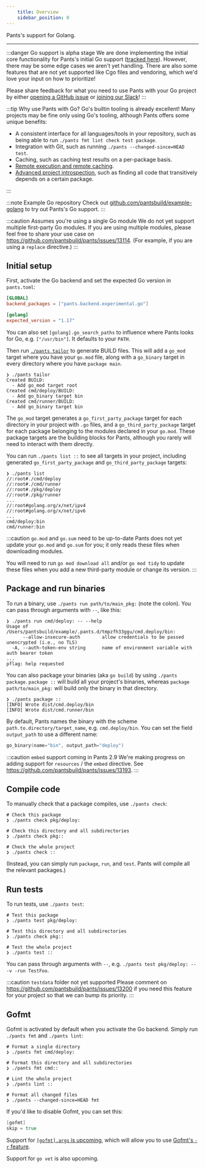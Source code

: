 ```yaml
---
    title: Overview
    sidebar_position: 0
---
```


Pants's support for Golang.

---

:::danger Go support is alpha stage
We are done implementing the initial core functionality for Pants's initial Go support ([tracked here](https://github.com/pantsbuild/pants/projects/21)). However, there may be some edge cases we aren't yet handling. There are also some features that are not yet supported like Cgo files and vendoring, which we'd love your input on how to prioritize!

Please share feedback for what you need to use Pants with your Go project by either [opening a GitHub issue](https://github.com/pantsbuild/pants/issues/new/choose) or [joining our Slack](/community/members)!
:::

:::tip Why use Pants with Go?
Go's builtin tooling is already excellent! Many projects may be fine only using Go's tooling, although Pants offers some unique benefits:

- A consistent interface for all languages/tools in your repository, such as being able to run `./pants fmt lint check test package`.
- Integration with Git, such as running `./pants --changed-since=HEAD test`.
- Caching, such as caching test results on a per-package basis.
- [Remote execution and remote caching](../using-pants/remote-caching-&-execution/index.mdx).
- [Advanced project introspection](../using-pants/project-introspection.mdx), such as finding all code that transitively depends on a certain package.

:::

:::note Example Go repository
Check out [github.com/pantsbuild/example-golang](https://github.com/pantsbuild/example-golang) to try out Pants's Go support.
:::

:::caution Assumes you're using a single Go module
We do not yet support multiple first-party Go modules. If you are using multiple modules, please feel free to share your use case on https://github.com/pantsbuild/pants/issues/13114. (For example, if you are using a `replace` directive.)
:::

## Initial setup

First, activate the Go backend and set the expected Go version in `pants.toml`:

```toml title="pants.toml"
[GLOBAL]
backend_packages = ["pants.backend.experimental.go"]

[golang]
expected_version = "1.17"
```

You can also set `[golang].go_search_paths` to influence where Pants looks for Go, e.g. `["/usr/bin"]`. It defaults to your `PATH`.

Then run [`./pants tailor`](../getting-started/create-initial-build-files.mdx) to generate BUILD files. This will add a `go_mod` target where you have your `go.mod` file, along with a `go_binary` target in every directory where you have `package main`.

```
❯ ./pants tailor
Created BUILD:
  - Add go_mod target root
Created cmd/deploy/BUILD:
  - Add go_binary target bin
Created cmd/runner/BUILD:
  - Add go_binary target bin
```

The `go_mod` target generates a `go_first_party_package` target for each directory in your project with `.go` files, and a `go_third_party_package` target for each package belonging to the modules declared in your `go.mod`. These package targets are the building blocks for Pants, although you rarely will need to interact with them directly.

You can run `./pants list ::` to see all targets in your project, including generated `go_first_party_package` and `go_third_party_package` targets:

```
❯ ./pants list
//:root#./cmd/deploy
//:root#./cmd/runner
//:root#./pkg/deploy
//:root#./pkg/runner
...
//:root#golang.org/x/net/ipv4
//:root#golang.org/x/net/ipv6
...
cmd/deploy:bin
cmd/runner:bin
```

:::caution `go.mod` and `go.sum` need to be up-to-date
Pants does not yet update your `go.mod` and `go.sum` for you; it only reads these files when downloading modules.

You will need to run `go mod download all` and/or `go mod tidy` to update these files when you add a new third-party module or change its version.
:::

## Package and run binaries

To run a binary, use `./pants run path/to/main_pkg:` (note the colon). You can pass through arguments with `--`, like this:

```
❯ ./pants run cmd/deploy: -- --help
Usage of /Users/pantsbuild/example/.pants.d/tmpzfh33ggu/cmd.deploy/bin:
      --allow-insecure-auth        allow credentials to be passed unencrypted (i.e., no TLS)
  -A, --auth-token-env string      name of environment variable with auth bearer token
...
pflag: help requested
```

You can also package your binaries (aka `go build`) by using `./pants package`. `package ::` will build all your project's binaries, whereas `package path/to/main_pkg:` will build only the binary in that directory.

```
❯ ./pants package ::
[INFO] Wrote dist/cmd.deploy/bin
[INFO] Wrote dist/cmd.runner/bin
```

By default, Pants names the binary with the scheme `path.to.directory/target_name`, e.g. `cmd.deploy/bin`. You can set the field `output_path` to use a different name:

```go title="cmd/deploy/BUILD"
go_binary(name="bin", output_path="deploy")
```

:::caution `embed` support coming in Pants 2.9
We're making progress on adding support for `resources` / the `embed` directive. See https://github.com/pantsbuild/pants/issues/13193.
:::

## Compile code

To manually check that a package compiles, use `./pants check`:

```
# Check this package
❯ ./pants check pkg/deploy:

# Check this directory and all subdirectories
❯ ./pants check pkg::

# Check the whole project
❯ ./pants check ::
```

(Instead, you can simply run `package`, `run`, and `test`. Pants will compile all the relevant packages.)

## Run tests

To run tests, use `./pants test`:

```
# Test this package
❯ ./pants test pkg/deploy:

# Test this directory and all subdirectories
❯ ./pants check pkg::

# Test the whole project
❯ ./pants test ::
```

You can pass through arguments with `--`, e.g. `./pants test pkg/deploy: -- -v -run TestFoo`.

:::caution `testdata` folder not yet supported
Please comment on https://github.com/pantsbuild/pants/issues/13200 if you need this feature for your project so that we can bump its priority.
:::

## Gofmt

Gofmt is activated by default when you activate the Go backend. Simply run `./pants fmt` and `./pants lint`:

```
# Format a single directory
❯ ./pants fmt cmd/deploy:

# Format this directory and all subdirectories
❯ ./pants fmt cmd::

# Lint the whole project
❯ ./pants lint ::

# Format all changed files
❯ ./pants --changed-since=HEAD fmt
```

If you'd like to disable Gofmt, you can set this:

```go title="pants.toml"
[gofmt]
skip = true
```

Support for [`[gofmt].args` is upcoming](https://github.com/pantsbuild/pants/issues/12822), which will allow you to use [Gofmt's `-r` feature](https://pkg.go.dev/cmd/gofmt).

Support for `go vet` is also upcoming.
